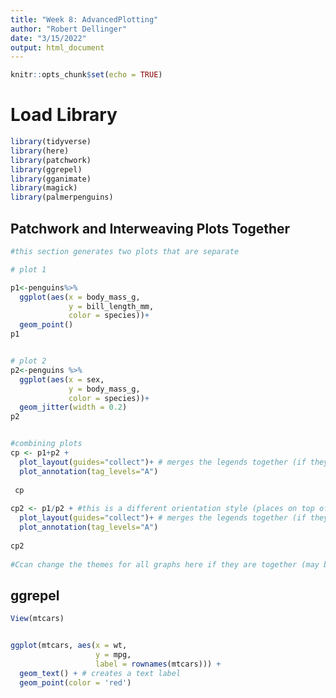 ```yaml
---
title: "Week 8: AdvancedPlotting"
author: "Robert Dellinger"
date: "3/15/2022"
output: html_document
---
```


```r
knitr::opts_chunk$set(echo = TRUE)
```

# Load Library

```r
library(tidyverse)
library(here)
library(patchwork)
library(ggrepel)
library(gganimate)
library(magick)
library(palmerpenguins)
```

## Patchwork and Interweaving Plots Together 

```r

#this section generates two plots that are separate

# plot 1

p1<-penguins%>% 
  ggplot(aes(x = body_mass_g, 
             y = bill_length_mm, 
             color = species))+
  geom_point()
p1


# plot 2
p2<-penguins %>%
  ggplot(aes(x = sex, 
             y = body_mass_g, 
             color = species))+
  geom_jitter(width = 0.2)
p2


#combining plots 
cp <- p1+p2 +
  plot_layout(guides="collect")+ # merges the legends together (if they are the same)
  plot_annotation(tag_levels="A")
  
 cp 
 
cp2 <- p1/p2 + #this is a different orientation style (places on top of eachother ather then side by side)
  plot_layout(guides="collect")+ # merges the legends together (if they are the same)
  plot_annotation(tag_levels="A")
  
cp2
  
#Ccan change the themes for all graphs here if they are together (may be helpful for formatting all graphs similarly)

```
## ggrepel

```r

View(mtcars)


ggplot(mtcars, aes(x = wt, 
                   y = mpg, 
                   label = rownames(mtcars))) +
  geom_text() + # creates a text label
  geom_point(color = 'red')

```

